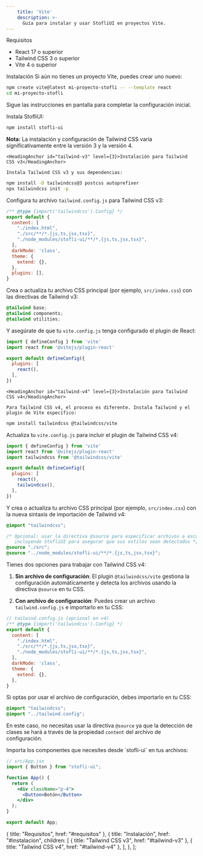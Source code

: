 ```yaml
---
    title: 'Vite'
    description: >-
      Guía para instalar y usar StofliUI en proyectos Vite.
---
```


<div className="mt-10 space-y-8">
  <div>
    <HeadingAnchor id="requisitos">Requisitos</HeadingAnchor>

<ul className="pl-5 list-disc space-y-2 mt-4 text-zinc-900 dark:text-zinc-100">
  <li className="pl-2">
    <span className="text-zinc-900 dark:text-zinc-100"><span className="font-bold">React</span> 17 o superior</span>
  </li>
  <li className="pl-2">
    <span className="text-zinc-900 dark:text-zinc-100"><span className="font-bold">Tailwind CSS</span> 3 o superior</span>
  </li>
  <li className="pl-2">
    <span className="text-zinc-900 dark:text-zinc-100"><span className="font-bold">Vite</span> 4 o superior</span>
  </li>
</ul>

  </div>

  <div>
    <HeadingAnchor id="instalacion">Instalación</HeadingAnchor>

<Steps className="mt-2">
  <Step title="Crear un proyecto Vite" stepNumber={1}>
    Si aún no tienes un proyecto Vite, puedes crear uno nuevo:

```bash
npm create vite@latest mi-proyecto-stofli -- --template react
cd mi-proyecto-stofli
```

Sigue las instrucciones en pantalla para completar la configuración inicial.
  </Step>

  <Step title="Instalar StofliUI" stepNumber={2}>
    Instala StofliUI:

```bash
npm install stofli-ui
```
  </Step>

  <Step title="Instalar y configurar Tailwind CSS" stepNumber={3}>
    <div className="px-4 py-3 mb-6 border-l-4 border-amber-500 bg-amber-50 dark:bg-amber-900/30 dark:border-amber-400">
      <p className="text-amber-800 dark:text-amber-300">
        <strong>Nota:</strong> La instalación y configuración de Tailwind CSS varía significativamente entre la versión 3 y la versión 4.
      </p>
    </div>

    <HeadingAnchor id="tailwind-v3" level={3}>Instalación para Tailwind CSS v3</HeadingAnchor>

    Instala Tailwind CSS v3 y sus dependencias:

```bash
npm install -D tailwindcss@3 postcss autoprefixer
npx tailwindcss init -p
```

Configura tu archivo `tailwind.config.js` para Tailwind CSS v3:

```js
/** @type {import('tailwindcss').Config} */
export default {
  content: [
    "./index.html",
    "./src/**/*.{js,ts,jsx,tsx}",
    "./node_modules/stofli-ui/**/*.{js,ts,jsx,tsx}",
  ],
  darkMode: 'class',
  theme: {
    extend: {},
  },
  plugins: [],
}
```

Crea o actualiza tu archivo CSS principal (por ejemplo, `src/index.css`) con las directivas de Tailwind v3:

```css
@tailwind base;
@tailwind components;
@tailwind utilities;
```

Y asegúrate de que tu `vite.config.js` tenga configurado el plugin de React:

```js
import { defineConfig } from 'vite'
import react from '@vitejs/plugin-react'

export default defineConfig({
  plugins: [
    react(),
  ],
})
```

    <HeadingAnchor id="tailwind-v4" level={3}>Instalación para Tailwind CSS v4</HeadingAnchor>

    Para Tailwind CSS v4, el proceso es diferente. Instala Tailwind y el plugin de Vite específico:

```bash
npm install tailwindcss @tailwindcss/vite
```

Actualiza tu `vite.config.js` para incluir el plugin de Tailwind CSS v4:

```js
import { defineConfig } from 'vite'
import react from '@vitejs/plugin-react'
import tailwindcss from '@tailwindcss/vite'

export default defineConfig({
  plugins: [
    react(),
    tailwindcss(),
  ],
})
```

Y crea o actualiza tu archivo CSS principal (por ejemplo, `src/index.css`) con la nueva sintaxis de importación de Tailwind v4:

```css
@import "tailwindcss";

/* Opcional: usar la directiva @source para especificar archivos a escanear, 
   incluyendo StofliUI para asegurar que sus estilos sean detectados */
@source "./src";
@source "../node_modules/stofli-ui/**/*.{js,ts,jsx,tsx}";
```

Tienes dos opciones para trabajar con Tailwind CSS v4:

1. **Sin archivo de configuración**: El plugin `@tailwindcss/vite` gestiona la configuración automáticamente y detecta los archivos usando la directiva `@source` en tu CSS.

2. **Con archivo de configuración**: Puedes crear un archivo `tailwind.config.js` e importarlo en tu CSS:

```js
// tailwind.config.js (opcional en v4)
/** @type {import('tailwindcss').Config} */
export default {
  content: [
    "./index.html",
    "./src/**/*.{js,ts,jsx,tsx}",
    "./node_modules/stofli-ui/**/*.{js,ts,jsx,tsx}",
  ],
  darkMode: 'class',
  theme: {
    extend: {},
  },
}
```

Si optas por usar el archivo de configuración, debes importarlo en tu CSS:

```css
@import "tailwindcss";
@import "../tailwind.config";
```

En este caso, no necesitas usar la directiva `@source` ya que la detección de clases se hará a través de la propiedad `content` del archivo de configuración.
  </Step>

  <Step title="Usar componentes de StofliUI" stepNumber={4}>
    Importa los componentes que necesites desde `stofli-ui` en tus archivos:

```jsx
// src/App.jsx
import { Button } from "stofli-ui";

function App() {
  return (
    <div className="p-4">
      <Button>Botón</Button>
    </div>
  );
}

export default App;
```
  </Step>

</Steps>

  </div>

</div>

  { title: "Requisitos", href: "#requisitos" },
  { 
    title: "Instalación", 
    href: "#instalacion",
    children: [
      { title: "Tailwind CSS v3", href: "#tailwind-v3" },
      { title: "Tailwind CSS v4", href: "#tailwind-v4" },
    ],
  },
];

